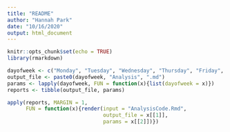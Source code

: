 ```yaml
---
title: "README"
author: "Hannah Park"
date: "10/16/2020"
output: html_document
---
```


```r
knitr::opts_chunk$set(echo = TRUE)
library(rmarkdown)
```

```r
dayofweek <- c("Monday", "Tuesday", "Wednesday", "Thursday", "Friday", "Saturday", "Sunday")
output_file <- paste0(dayofweek, "Analysis", ".md")
params <- lapply(dayofweek, FUN = function(x){list(dayofweek = x)})
reports <- tibble(output_file, params)

apply(reports, MARGIN = 1, 
      FUN = function(x){render(input = "AnalysisCode.Rmd",
                               output_file = x[[1]],
                               params = x[[2]])})
```

